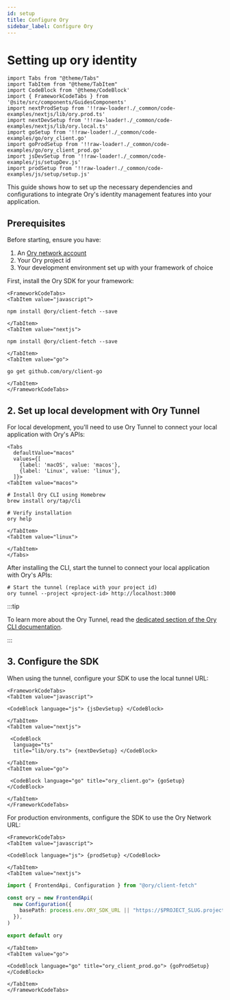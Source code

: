 ```yaml
---
id: setup
title: Configure Ory
sidebar_label: Configure Ory
---
```


# Setting up ory identity

```mdx-code-block
import Tabs from "@theme/Tabs"
import TabItem from "@theme/TabItem"
import CodeBlock from '@theme/CodeBlock'
import { FrameworkCodeTabs } from '@site/src/components/GuidesComponents'
import nextProdSetup from '!!raw-loader!./_common/code-examples/nextjs/lib/ory.prod.ts'
import nextDevSetup from '!!raw-loader!./_common/code-examples/nextjs/lib/ory.local.ts'
import goSetup from '!!raw-loader!./_common/code-examples/go/ory_client.go'
import goProdSetup from '!!raw-loader!./_common/code-examples/go/ory_client_prod.go'
import jsDevSetup from '!!raw-loader!./_common/code-examples/js/setupDev.js'
import prodSetup from '!!raw-loader!./_common/code-examples/js/setup/setup.js'
```

This guide shows how to set up the necessary dependencies and configurations to integrate Ory's identity management features into
your application.

## Prerequisites

Before starting, ensure you have:

1. An [Ory network account](https://console.ory.sh)
2. Your Ory project id
3. Your development environment set up with your framework of choice

First, install the Ory SDK for your framework:

```mdx-code-block
<FrameworkCodeTabs>
<TabItem value="javascript">
```

```shell
npm install @ory/client-fetch --save
```

```mdx-code-block
</TabItem>
<TabItem value="nextjs">
```

```shell
npm install @ory/client-fetch --save
```

```mdx-code-block
</TabItem>
<TabItem value="go">
```

```shell
go get github.com/ory/client-go
```

```mdx-code-block
</TabItem>
</FrameworkCodeTabs>
```

## 2. Set up local development with Ory Tunnel

For local development, you'll need to use Ory Tunnel to connect your local application with Ory's APIs:

```mdx-code-block
<Tabs
  defaultValue="macos"
  values={[
    {label: 'macOS', value: 'macos'},
    {label: 'Linux', value: 'linux'},
  ]}>
<TabItem value="macos">
```

```shell
# Install Ory CLI using Homebrew
brew install ory/tap/cli

# Verify installation
ory help
```

```mdx-code-block
</TabItem>
<TabItem value="linux">
```

```mdx-code-block
</TabItem>
</Tabs>
```

After installing the CLI, start the tunnel to connect your local application with Ory's APIs:

```shell
# Start the tunnel (replace with your project id)
ory tunnel --project <project-id> http://localhost:3000
```

:::tip

To learn more about the Ory Tunnel, read the [dedicated section of the Ory CLI documentation](../../guides/cli/proxy-and-tunnel).

:::

## 3. Configure the SDK

When using the tunnel, configure your SDK to use the local tunnel URL:

```mdx-code-block
<FrameworkCodeTabs>
<TabItem value="javascript">
```

```mdx-code-block
<CodeBlock language="js"> {jsDevSetup} </CodeBlock>
```

```mdx-code-block
</TabItem>
<TabItem value="nextjs">
```

```mdx-code-block
 <CodeBlock
  language="ts"
  title="lib/ory.ts"> {nextDevSetup} </CodeBlock>
```

```mdx-code-block
</TabItem>
<TabItem value="go">
```

```mdx-code-block
 <CodeBlock language="go" title="ory_client.go"> {goSetup} </CodeBlock>
```

```mdx-code-block
</TabItem>
</FrameworkCodeTabs>
```

For production environments, configure the SDK to use the Ory Network URL:

```mdx-code-block
<FrameworkCodeTabs>
<TabItem value="javascript">
```

```mdx-code-block
<CodeBlock language="js"> {prodSetup} </CodeBlock>
```

```mdx-code-block
</TabItem>
<TabItem value="nextjs">
```

```ts
import { FrontendApi, Configuration } from "@ory/client-fetch"

const ory = new FrontendApi(
  new Configuration({
    basePath: process.env.ORY_SDK_URL || "https://$PROJECT_SLUG.projects.oryapis.com",
  }),
)

export default ory
```

```mdx-code-block
</TabItem>
<TabItem value="go">
```

```mdx-code-block
<CodeBlock language="go" title="ory_client_prod.go"> {goProdSetup} </CodeBlock>
```

```mdx-code-block
</TabItem>
</FrameworkCodeTabs>
```
